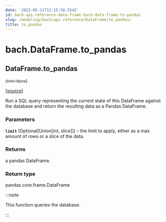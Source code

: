 ```yaml
---
date: '2022-05-11T12:15:58.554Z'
id: bach-api-reference-data-frame-bach-data-frame-to-pandas
slug: /modeling/bach/api-reference/DataFrame/to_pandas/
title: to_pandas
---
```


# bach.DataFrame.to_pandas

<div className="method">

## <span className="additional-name">DataFrame.</span><span className="name">to_pandas</span>

<small className="parameter-list">(<span className="parameter" id="limit">limit=None</span></small>)


&#8203;<span className="view-source">[[source]](https://github.com/objectiv/objectiv-analytics/blob/main/bach/bach/dataframe.py)</span>

<div className="content">

Run a SQL query representing the current state of this DataFrame against the database and return the
resulting data as a Pandas DataFrame.


### Parameters

**`limit`** (Optional[Union[int, slice]]) – the limit to apply, either as a max amount of rows or a slice of the data.



### Returns

a pandas DataFrame.



### Return type

pandas.core.frame.DataFrame


:::note

This function queries the database.


:::


</div>


</div>
